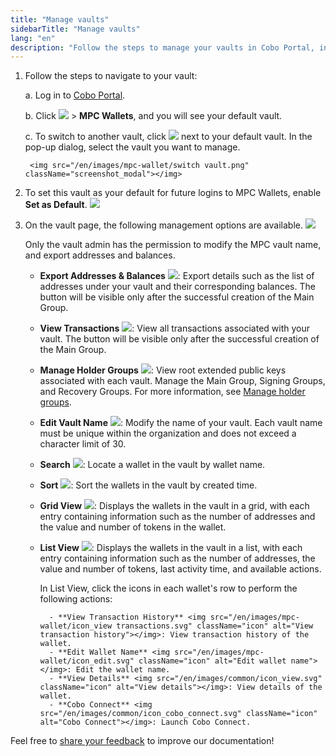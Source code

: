 ```yaml
---
title: "Manage vaults"
sidebarTitle: "Manage vaults"
lang: "en"
description: "Follow the steps to manage your vaults in Cobo Portal, including switching and setting default vaults."
---
```


1. Follow the steps to navigate to your vault:

    a. Log in to [Cobo Portal](https://portal.cobo.com/login).

    b. Click <img src="/en/images/mpc-wallet/wallets-icon.svg" className="icon"></img> > **MPC Wallets**, and you will see your default vault. 

    c. To switch to another vault, click <img src="/en/images/mpc-wallet/switch.svg" className="icon"></img> next to your default vault. In the pop-up dialog, select the vault you want to manage.

        <img src="/en/images/mpc-wallet/switch vault.png" className="screenshot_modal"></img>

2. To set this vault as your default for future logins to MPC Wallets, enable **Set as Default**.
    <img src="/en/images/mpc-wallet/set default.png" className="screenshot_full_screen"></img>

3. On the vault page, the following management options are available.
    <img src="/en/images/mpc-wallet/vault-page.png" className="screenshot_full_screen"></img>

    <Info> Only the vault admin has the permission to modify the MPC vault name, and export addresses and balances.</Info>

    - **Export Addresses & Balances** <img src="/en/images/mpc-wallet/export-address.svg" className="icon"></img>: Export details such as the list of addresses under your vault and their corresponding balances. The button will be visible only after the successful creation of the Main Group.
    - **View Transactions** <img src="/en/images/mpc-wallet/icon_view transactions.svg" className="icon"></img>: View all transactions associated with your vault. The button will be visible only after the successful creation of the Main Group.
    - **Manage Holder Groups** <img src="/en/images/mpc-wallet/manage-key-share-group.svg" className="icon"></img>: View root extended public keys associated with each vault. Manage the Main Group, Signing Groups, and Recovery Groups. For more information, see [Manage holder groups](/en/portal/mpc-wallets/ocw/manage-key-share-groups).
    - **Edit Vault Name** <img src="/en/images/mpc-wallet/icon_edit.svg" className="icon"></img>: Modify the name of your vault. Each vault name must be unique within the organization and does not exceed a character limit of 30.
    - **Search** <img src="/en/images/mpc-wallet/icon_search.svg" className="icon"></img>: Locate a wallet in the vault by wallet name.
    - **Sort** <img src="/en/images/mpc-wallet/icon_sort.svg" className="icon"></img>: Sort the wallets in the vault by created time.
    - **Grid View** <img src="/en/images/mpc-wallet/icon_grid.svg" className="icon"></img>: Displays the wallets in the vault in a grid, with each entry containing information such as the number of addresses and the value and number of tokens in the wallet.
    - **List View** <img src="/en/images/mpc-wallet/icon_list.svg" className="icon"></img>: Displays the wallets in the vault in a list, with each entry containing information such as the number of addresses, the value and number of tokens, last activity time, and available actions.

        In List View, click the icons in each wallet's row to perform the following actions: 

            - **View Transaction History** <img src="/en/images/mpc-wallet/icon_view transactions.svg" className="icon" alt="View transaction history"></img>: View transaction history of the wallet.
            - **Edit Wallet Name** <img src="/en/images/mpc-wallet/icon_edit.svg" className="icon" alt="Edit wallet name"></img>: Edit the wallet name.
            - **View Details** <img src="/en/images/common/icon_view.svg" className="icon" alt="View details"></img>: View details of the wallet.
            - **Cobo Connect** <img src="/en/images/common/icon_cobo_connect.svg" className="icon" alt="Cobo Connect"></img>: Launch Cobo Connect.

<Tip>Feel free to [share your feedback](https://forms.zohopublic.com/cobo/form/DocumentFeedbackForm/formperma/QvLOhxJv1_JMsJ-1dleZ8Itb_7rzN-LtgvsDdxosoVI?referrername=manuals) to improve our documentation!</Tip>